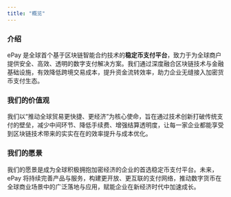 ```yaml
---
title: "概览"
---
```


### **介绍**

ePay 是全球首个基于区块链智能合约技术的**稳定币支付平台**，致力于为全球商户提供安全、高效、透明的数字支付解决方案。我们通过深度融合区块链技术与金融基础设施，有效降低跨境交易成本，提升资金流转效率，助力企业无缝接入加密货币支付生态。

### **我们的价值观**

我们以“推动全球贸易更快捷、更经济”为核心使命，旨在通过技术创新打破传统支付的壁垒，减少中间环节、降低手续费、增强结算透明度，让每一家企业都能享受到区块链技术带来的实实在在的效率提升与成本优化。

### **我们的愿景**

我们的愿景是成为全球积极拥抱加密经济的企业的首选稳定币支付平台。未来，ePay 将持续完善产品与服务，构建更开放、更互联的支付网络，推动数字货币在全球商业场景中的广泛落地与应用，赋能企业在新经济时代中加速成长。